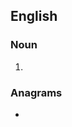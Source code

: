 {{also|Homers}}
==English==

===Noun===
{{head|en|noun form}}

# {{plural of|en|homer}}

===Anagrams===
* {{anagrams|en|a=ehmors|Hersom|Hosmer|Mosher|Roehms|mosher}}